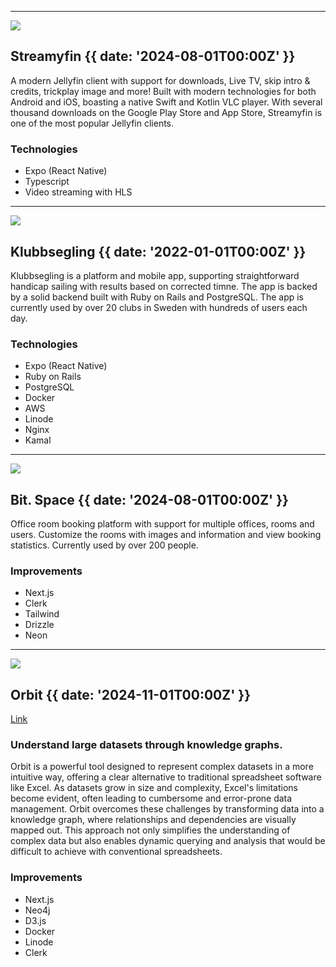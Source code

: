 

---

![](@/images/streamyfin.png)

## Streamyfin {{ date: '2024-08-01T00:00Z' }}

A modern Jellyfin client with support for downloads, Live TV, skip intro & credits, trickplay image and more! Built with modern technologies for both Android and iOS, boasting a native Swift and Kotlin VLC player. With several thousand downloads on the Google Play Store and App Store, Streamyfin is one of the most popular Jellyfin clients.

### <SparkleIcon /> Technologies

- Expo (React Native)
- Typescript
- Video streaming with HLS

---

![](@/images/klubbsegling.jpg)

## Klubbsegling {{ date: '2022-01-01T00:00Z' }}

Klubbsegling is a platform and mobile app, supporting straightforward handicap sailing with results based on corrected timne. The app is backed by a solid backend built with Ruby on Rails and PostgreSQL. The app is currently used by over 20 clubs in Sweden with hundreds of users each day.

### <SparkleIcon /> Technologies

- Expo (React Native)
- Ruby on Rails
- PostgreSQL
- Docker
- AWS
- Linode
- Nginx
- Kamal

---

![](@/images/bitspace.png)

## Bit. Space {{ date: '2024-08-01T00:00Z' }}

Office room booking platform with support for multiple offices, rooms and users. Customize the rooms with images and information and view booking statistics. Currently used by over 200 people.

### <SparkleIcon /> Improvements

- Next.js
- Clerk
- Tailwind
- Drizzle
- Neon

---

![](@/images/orbit.png)

## Orbit {{ date: '2024-11-01T00:00Z' }}

[Link](https://smartbuilttoolbox.se)

### Understand large datasets through knowledge graphs.

Orbit is a powerful tool designed to represent complex datasets in a more intuitive way, offering a clear alternative to traditional spreadsheet software like Excel. As datasets grow in size and complexity, Excel's limitations become evident, often leading to cumbersome and error-prone data management. Orbit overcomes these challenges by transforming data into a knowledge graph, where relationships and dependencies are visually mapped out. This approach not only simplifies the understanding of complex data but also enables dynamic querying and analysis that would be difficult to achieve with conventional spreadsheets.

### <SparkleIcon /> Improvements

- Next.js
- Neo4j
- D3.js
- Docker
- Linode
- Clerk